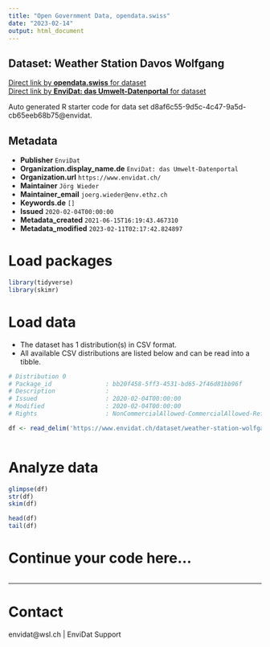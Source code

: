 ```yaml
---
title: "Open Government Data, opendata.swiss"
date: "2023-02-14"
output: html_document
---
```


## Dataset: Weather Station Davos Wolfgang



[Direct link by **opendata.swiss** for dataset](https://opendata.swiss/de/dataset/weather-station-davos-wolfgang)<br>
[Direct link by **EnviDat: das Umwelt-Datenportal** for dataset](https://www.envidat.ch/#/metadata/weather-station-wolfgangpass)

Auto generated R starter code for data set d8af6c55-9d5c-4c47-9a5d-cb65eeb68b75@envidat.

## Metadata

- **Publisher** `EnviDat`
- **Organization.display_name.de** `EnviDat: das Umwelt-Datenportal`
- **Organization.url** `https://www.envidat.ch/`
- **Maintainer** `Jörg Wieder`
- **Maintainer_email** `joerg.wieder@env.ethz.ch`
- **Keywords.de** `[]`
- **Issued** `2020-02-04T00:00:00`
- **Metadata_created** `2021-06-15T16:19:43.467310`
- **Metadata_modified** `2023-02-11T02:17:42.824897`


# Load packages

```r

library(tidyverse)
library(skimr)

```

# Load data

-   The dataset has 1 distribution(s) in CSV format.
-   All available CSV distributions are listed below and can be read into a tibble.

```r

# Distribution 0
# Package_id               : bb20f458-5ff3-4531-bd65-2f46d81bb96f
# Description              : 
# Issued                   : 2020-02-04T00:00:00
# Modified                 : 2020-02-04T00:00:00
# Rights                   : NonCommercialAllowed-CommercialAllowed-ReferenceRequired

df <- read_delim('https://www.envidat.ch/dataset/weather-station-wolfgangpass/resource/f0944b54-4ee9-496a-96a8-069ad5c73487')



```

# Analyze data

```r

glimpse(df)
str(df)
skim(df)

head(df)
tail(df)

```

# Continue your code here...

```r

```

------------------------------------------------------------------------

# Contact

envidat@wsl.ch | EnviDat Support
